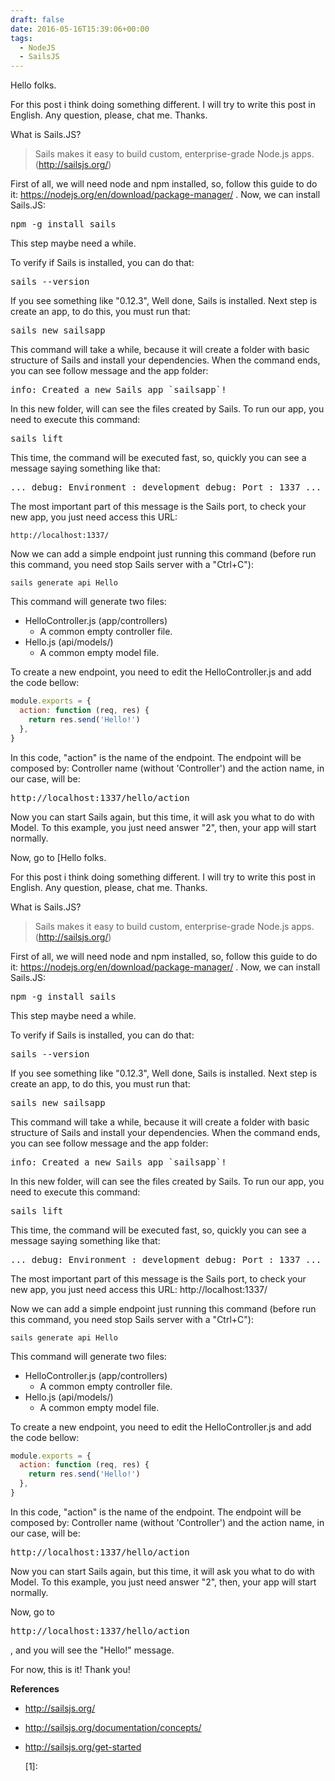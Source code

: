 ```yaml
---
draft: false
date: 2016-05-16T15:39:06+00:00
tags:
  - NodeJS
  - SailsJS
---
```


Hello folks.

For this post i think doing something different. I will try to write this post in English. Any question, please, chat me. Thanks.

What is Sails.JS?

> Sails makes it easy to build custom, enterprise-grade Node.js apps. (<http://sailsjs.org/>)

First of all, we will need node and npm installed, so, follow this guide to do it: <https://nodejs.org/en/download/package-manager/> . Now, we can install Sails.JS:

<pre>npm -g install sails</pre>

This step maybe need a while.

To verify if Sails is installed, you can do that:

<pre>sails --version</pre>

If you see something like "0.12.3", Well done, Sails is installed. Next step is create an app, to do this, you must run that:

<pre>sails new sailsapp</pre>

This command will take a while, because it will create a folder with basic structure of Sails and install your dependencies. When the command ends, you can see follow message and the app folder:

<pre>info: Created a new Sails app `sailsapp`!</pre>

In this new folder, will can see the files created by Sails. To run our app, you need to execute this command:

<pre>sails lift</pre>

This time, the command will be executed fast, so, <span id="result_box" class="short_text" lang="en"><span class="">quickly</span></span> you can see a message saying something like that:

<pre>... debug: Environment : development debug: Port : 1337 ...</pre>

The most important part of this message is the Sails port, to check your new app, you just need access this URL:

```
http://localhost:1337/
```

Now we can add a simple endpoint just running this command (before run this command, you need stop Sails server with a "Ctrl+C"):

`sails generate api Hello`

This command will generate two files:

- HelloController.js (app/controllers)
  - A common empty controller file.
- Hello.js (api/models/)
  - A common empty model file.

To create a new endpoint, you need to edit the HelloController.js and add the code bellow:

```javascript
module.exports = {
  action: function (req, res) {
    return res.send('Hello!')
  },
}
```

In this code, "action" is the name of the endpoint. The endpoint will be composed by: Controller name (without 'Controller') and the action name, in our case, will be: <pre>http://localhost:1337/hello/action </pre>

Now you can start Sails again, but this time, it will ask you what to do with Model. To this example, you just need answer "2", then, your app will start normally.

Now, go to [Hello folks.

For this post i think doing something different. I will try to write this post in English. Any question, please, chat me. Thanks.

<!--more-->

What is Sails.JS?

> Sails makes it easy to build custom, enterprise-grade Node.js apps. (<http://sailsjs.org/>)

First of all, we will need node and npm installed, so, follow this guide to do it: <https://nodejs.org/en/download/package-manager/> . Now, we can install Sails.JS:

<pre>npm -g install sails</pre>

This step maybe need a while.

To verify if Sails is installed, you can do that:

<pre>sails --version</pre>

If you see something like "0.12.3", Well done, Sails is installed. Next step is create an app, to do this, you must run that:

<pre>sails new sailsapp</pre>

This command will take a while, because it will create a folder with basic structure of Sails and install your dependencies. When the command ends, you can see follow message and the app folder:

<pre>info: Created a new Sails app `sailsapp`!</pre>

In this new folder, will can see the files created by Sails. To run our app, you need to execute this command:

<pre>sails lift</pre>

This time, the command will be executed fast, so, <span id="result_box" class="short_text" lang="en"><span class="">quickly</span></span> you can see a message saying something like that:

<pre>... debug: Environment : development debug: Port : 1337 ...</pre>

The most important part of this message is the Sails port, to check your new app, you just need access this URL: http://localhost:1337/

Now we can add a simple endpoint just running this command (before run this command, you need stop Sails server with a "Ctrl+C"):

`sails generate api Hello`

This command will generate two files:

- HelloController.js (app/controllers)
  - A common empty controller file.
- Hello.js (api/models/)
  - A common empty model file.

To create a new endpoint, you need to edit the HelloController.js and add the code bellow:

```javascript
module.exports = {
  action: function (req, res) {
    return res.send('Hello!')
  },
}
```

In this code, "action" is the name of the endpoint. The endpoint will be composed by: Controller name (without 'Controller') and the action name, in our case, will be: <pre>http://localhost:1337/hello/action</pre>

Now you can start Sails again, but this time, it will ask you what to do with Model. To this example, you just need answer "2", then, your app will start normally.

Now, go to <pre>http://localhost:1337/hello/action</pre> , and you will see the "Hello!" message.

For now, this is it! Thank you!

**References**

- <http://sailsjs.org/>

- <http://sailsjs.org/documentation/concepts/>

- <http://sailsjs.org/get-started>

  [1]:
